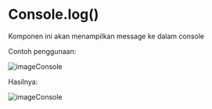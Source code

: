 # Console.log()

Komponen ini akan menampilkan message ke dalam console

Contoh penggunaan:

![imageConsole](/images/common/consoleLog/1.png)

Hasilnya:

![imageConsole](/images/common/consoleLog/2.png)